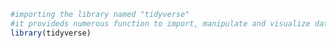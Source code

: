 

```r
#importing the library named "tidyverse" 
#it provideds numerous function to import, manipulate and visualize data
library(tidyverse)
```